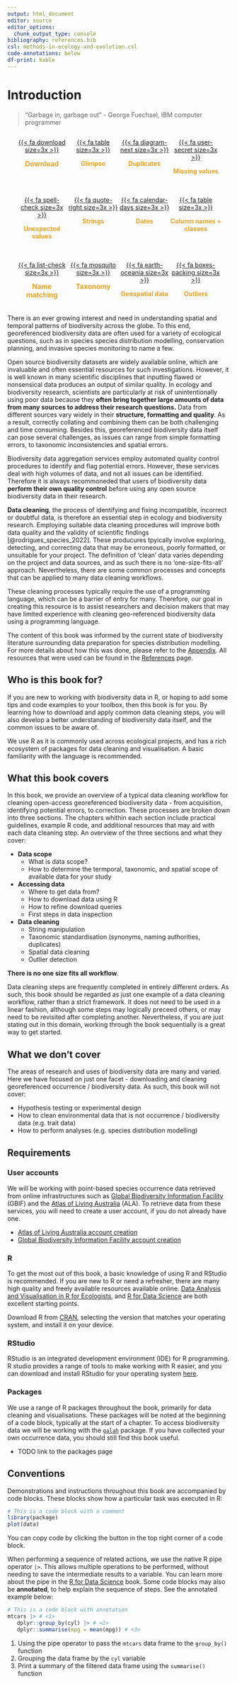 ```yaml
---
output: html_document
editor: source
editor_options: 
  chunk_output_type: console
bibliography: references.bib 
csl: methods-in-ecology-and-evolution.csl
code-annotations: below
df-print: kable
---
```


# Introduction {.unnumbered}

> "Garbage in, garbage out" - George Fuechsel, IBM computer programmer


::: {style="display: flex; flex-wrap: wrap; justify-content: space-between; margin-left: 20px; margin-right: 20px; margin-bottom: 20px; text-align: center"}

::: {style="width: 25%; justify-content: space-between"}
<div class="circle-button">
  [{{< fa download size=3x >}}](1_accessing/access_intro.html)
</div>
[**Download**]{style="color: #efa123; font-size: 15.5px; text-align: center;"}
:::

::: {style="width: 25%; text-align: center; justify-content: space-between"}
<div class="circle-button">
  [{{< fa table size=3x >}}](2_exploring/initial-inspection.html)
</div>
[**Glimpse**]{style="color: #efa123; text-align: center;"}
:::

::: {style="width: 25%; text-align: center; justify-content: space-between"}
<div class="circle-button">
  [{{< fa diagram-next size=3x >}}](3_cleaning_general/1_intro.html)
</div>
[**Duplicates**]{style="color: #efa123; text-align: center;"}
:::

::: {style="width: 25%; text-align: center; justify-content: space-between"}
<div class="circle-button">
  [{{< fa user-secret size=3x >}}](4_cleaning_expert/1_intro.html)
</div>
[**Missing values**]{style="color: #efa123; text-align: center;"}
:::

:::

::: {style="display: flex; flex-wrap: wrap; justify-content: space-between; margin-left: 20px; margin-right: 20px; margin-bottom: 20px; text-align: center"}

::: {style="width: 25%; justify-content: space-between"}
<div class="circle-button">
  [{{< fa spell-check size=3x >}}](1_accessing/access_intro.html)
</div>
[**Unexpected values**]{style="color: #efa123; text-align: center;"}
:::

::: {style="width: 25%; text-align: center; justify-content: space-between"}
<div class="circle-button">
  [{{< fa quote-right size=3x >}}](2_exploring/initial-inspection.html)
</div>
[**Strings**]{style="color: #efa123; text-align: center;"}
:::

::: {style="width: 25%; text-align: center; justify-content: space-between"}
<div class="circle-button">
  [{{< fa calendar-days size=3x >}}](3_cleaning_general/1_intro.html)
</div>
[**Dates**]{style="color: #efa123; text-align: center;"}
:::

::: {style="width: 25%; text-align: center; justify-content: space-between"}
<div class="circle-button">
  [{{< fa table size=3x >}}](4_cleaning_expert/1_intro.html)
</div>
[**Column names + classes**]{style="color: #efa123; text-align: center;"}
:::

:::

::: {style="display: flex; flex-wrap: wrap; justify-content: space-between; margin-left: 20px; margin-right: 20px; margin-bottom: 20px; text-align: center"}

::: {style="width: 25%; justify-content: space-between"}
<div class="circle-button">
  [{{< fa list-check size=3x >}}](1_accessing/access_intro.html)
</div>
[**Name matching**]{style="color: #efa123; text-align: center; font-size: 15.5px"}
:::

::: {style="width: 25%; text-align: center; justify-content: space-between"}
<div class="circle-button">
  [{{< fa mosquito size=3x >}}](2_exploring/initial-inspection.html)
</div>
[**Taxonomy**]{style="color: #efa123; font-size: 15.5px; text-align: center;"}
:::

::: {style="width: 25%; text-align: center; justify-content: space-between"}
<div class="circle-button">
  [{{< fa earth-oceania size=3x >}}](3_cleaning_general/1_intro.html)
</div>
[**Geospatial data**]{style="color: #efa123; font-size: 14px; text-align: center;"}
:::

::: {style="width: 25%; text-align: center; justify-content: space-between"}
<div class="circle-button">
  [{{< fa boxes-packing size=3x >}}](4_cleaning_expert/1_intro.html)
</div>
[**Outliers**]{style="color: #efa123; text-align: center;"}
:::

:::








There is an ever growing interest and need in understanding spatial and temporal
patterns of biodiversity across the globe. To this end, georeferenced
biodiversity data are often used for a variety of ecological questions, such as
in species species distribution modelling, conservation planning, and invasive
species monitoring to name a few. 

Open source biodiversity datasets are widely available online, which are
invaluable and often essential resources for such investigations. However, it is
well known in many scientific disciplines that inputting flawed or nonsensical
data produces an output of similar quality. In ecology and biodiversity
research, scientists are particularly at risk of unintentionally using poor data
because they **often bring together large amounts of data from many sources to
address their research questions.** Data from different sources vary widely in
their **structure, formatting and quality**. As a result, correctly collating
and combining them can be both challenging and time consuming. Besides this,
georeferenced biodiversity data itself can pose several challenges, as issues
can range from simple formatting errors, to taxonomic inconsistencies and
spatial errors. 

Biodiversity data aggregation services employ automated quality control
procedures to identify and flag potential errors. However, these services deal
with high volumes of data, and not all issues can be identified. Therefore it is
always recommoneded that users of biodiversity data **perform their own quality
control** before using any open source biodiversity data in their research.  

**Data cleaning**, the process of identifying and fixing incompatible, incorrect
or doubtful data, is therefore an essential step in ecology and biodiversity
research. Employing suitable data cleaning procedures will improve both data quality
and the validity of scientific findings [@rodrigues_species_2022]. These
producures tpyically involve exploring, detecting, and correcting data that may
be erroneous, poorly formatted, or unsuitable for your project. The definition
of 'clean' data varies depending on the project and data sources, and
as such there is no 'one-size-fits-all' approach. Nevertheless, there are some
common processes and concepts that can be applied to many data cleaning
workflows. 

These cleaning processes typically require the use of a programming language,
which can be a barrier of entry for many. Therefore, our goal in creating this
resource is to assist researchers and decision makers that may have limited
experience with cleaning geo-referenced biodiversity data using a programming
language.

The content of this book was informed by the current state of biodiversity
literature surrounding data preparation for species distribution modelling. For
more details about how this was done, please refer to the
[Appendix](appendix.qmd). All resources that were used can be found in the
[References](references.qmd) page. 

## Who is this book for? {.unnumbered}

If you are new to working with biodiversity data in R, or hoping to add some
tips and code examples to your toolbox, then this book is for you. By learning
how to download and apply common data cleaning steps, you will also develop a
better understanding of biodiversity data itself, and the common issues to be
aware of. 

We use R as it is commonly used across ecological projects, and has a rich
ecosystem of packages for data cleaning and visualisation. A basic familiarity
with the language is recommended.

## What this book covers {.unnumbered}

In this book, we provide an overview of a typical data cleaning workflow for
cleaning open-access georeferenced biodiversity data - from acquisition,
identifying potential errors, to correction. These processes are broken down
into three sections. The chapters whithin each section include practical
guidelines, example R code, and additional resources that may aid with each data
cleaning step. An overview of the three sections and what they cover:

- **Data scope** 
  - What is data scope?
  - How to determine the termporal, taxonomic, and spatial scope of available
  data for your study 
- **Accessing data** 
  - Where to get data from?
  - How to download data using R
  - How to refine download queries
  - First steps in data inspection
- **Data cleaning** 
  - String manipulation
  - Taxonomic standardisation (synonyms, naming authorities, duplicates)
  - Spatial data cleaning
  - Outlier detection

::: {.callout-warning appearance="simple"} 

**There is no one size fits all workflow**.

Data cleaning steps are frequently completed in entirely different orders. As
such, this book should be regarded as just one example of a data cleaning
workflow, rather than a strict framework. It does not need to be used in a
linear fashion, although some steps may logically preceed others, or may need to
be revisited after completing another. Nevertheless, if you are just stating out
in this domain, working through the book sequentially is a great way to get
started.

:::

## What we don't cover {.unnumbered}

The areas of research and uses of biodiversity data are many and varied. Here we
have focused on just one facet - downloading and cleaning georeferenced
occurrence / biodiversity data. As such, this book will not cover:

- Hypothesis testing or experimental design
- How to clean environmental data that is not occurrence / biodiversity data (e.g. trait data) 
- How to perform analyses (e.g. species distribution modelling) 

## Requirements {.unnumbered}

### User accounts

We will be working with point-based species occurrence data retrieved from
online infrastructures such as [Global Biodiversity Information
Facility](https://www.gbif.org/) (GBIF) and the [Atlas of Living
Australia](https://www.ala.org.au/) (ALA). To retrieve data from these services,
you will need to create a user account, if you do not already have one.

- [Atlas of Living Australia account creation](https://auth.ala.org.au/userdetails/registration/createAccount)
- [Global Biodiversity Information Facility account creation](https://www.gbif.org/user/profile)


### R

To get the most out of this book, a basic knowledge of using R and RStudio is
recommended. If you are new to R or need a refresher, there are many high
quality and freely available resources available online. [Data Analysis and
Visualisation in R for Ecologists](https://datacarpentry.org/R-ecology-lesson/),
and [R for Data Science](https://r4ds.had.co.nz/index.html) are both excellent
starting points.

Download R from [CRAN](https://cloud.r-project.org/), selecting the version that
matches your operating system, and install it on your device.

### RStudio

RStudio is an integrated development environment (IDE) for R programming. R
studio provides a range of tools to make working with R easier, and you can
download and install RStudio for your operating system [here](https://posit.co/download/rstudio-desktop/).

### Packages

We use a range of R packages throughout the book, primarily for data cleaning
and visualisations. These packages will be noted at the beginning of a code
block, typically at the start of a chapter. To access biodiversity data we will
be working with the [`galah`](https://galah.ala.org.au/) package. If you have
collected your own occurrence data, you should still find this book useful.

- TODO link to the packages page

## Conventions {.unnumbered}

Demonstrations and instructions throughout this book are accompanied by
code blocks. These blocks show how a particular task was executed in R:

```r
# This is a code block with a comment
library(package)
plot(data)
```

::: {.callout-tip appearance="simple"} 

You can copy code by clicking the button in the top right corner of a code block.  

:::

When performing a sequence of related actions, we use the native R pipe operator
`|>`. This allows multiple operations to be performed, without needing to save
the intermediate results to a variable. You can learn more about the pipe in the
[R for Data Science](https://r4ds.hadley.nz/data-transform.html#sec-the-pipe)
book. Some code blocks may also be **annotated**, to help explain the sequence
of steps. See the annotated example below:

```r
# This is a code block with annotation
mtcars |> # <1>
   dplyr::group_by(cyl) |> # <2>
   dplyr::summarise(mpg = mean(mpg)) # <3>
```
1. Using the pipe operator to pass the `mtcars` data frame to the `group_by()` function
2. Grouping the data frame by the `cyl` variable
3. Print a summary of the filtered data frame using the `summarise()` function
